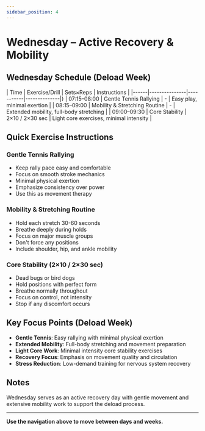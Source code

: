 ```yaml
---
sidebar_position: 4
---
```



<WorkoutNav weekNumber={4} />

# Wednesday – Active Recovery & Mobility

## Wednesday Schedule (Deload Week)

| Time | Exercise/Drill | Sets×Reps | Instructions |
|------|---------------|-----------|--------------|}
| 07:15–08:00 | Gentle Tennis Rallying | - | Easy play, minimal exertion |
| 08:15–09:00 | Mobility & Stretching Routine | - | Extended mobility, full-body stretching |
| 09:00–09:30 | Core Stability | 2×10 / 2×30 sec | Light core exercises, minimal intensity |

## Quick Exercise Instructions

### Gentle Tennis Rallying
- Keep rally pace easy and comfortable
- Focus on smooth stroke mechanics
- Minimal physical exertion
- Emphasize consistency over power
- Use this as movement therapy

### Mobility & Stretching Routine
- Hold each stretch 30-60 seconds
- Breathe deeply during holds
- Focus on major muscle groups
- Don't force any positions
- Include shoulder, hip, and ankle mobility

### Core Stability (2×10 / 2×30 sec)
- Dead bugs or bird dogs
- Hold positions with perfect form
- Breathe normally throughout
- Focus on control, not intensity
- Stop if any discomfort occurs

## Key Focus Points (Deload Week)

- **Gentle Tennis**: Easy rallying with minimal physical exertion
- **Extended Mobility**: Full-body stretching and movement preparation
- **Light Core Work**: Minimal intensity core stability exercises
- **Recovery Focus**: Emphasis on movement quality and circulation
- **Stress Reduction**: Low-demand training for nervous system recovery

## Notes

Wednesday serves as an active recovery day with gentle movement and extensive mobility work to support the deload process.

---

**Use the navigation above to move between days and weeks.**
